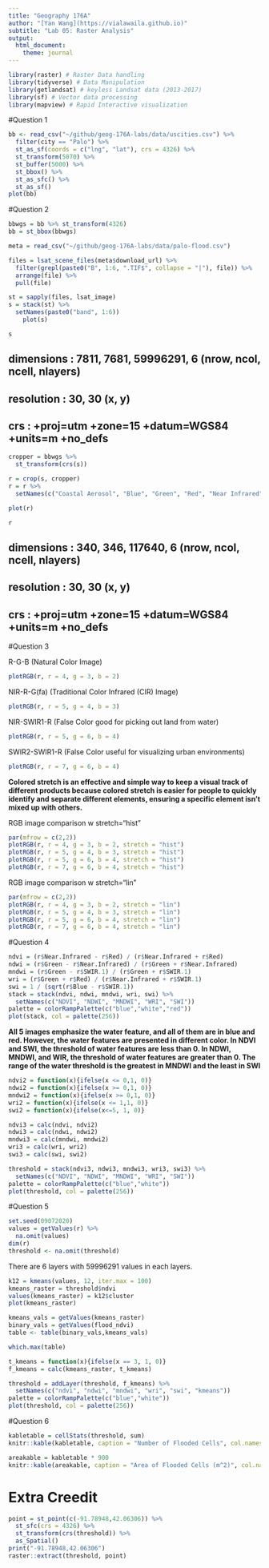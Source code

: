 ```yaml
---
title: "Geography 176A"
author: "[Yan Wang](https://vialawaila.github.io)"
subtitle: "Lab 05: Raster Analysis"
output:
  html_document:
    theme: journal
---
```


```r
library(raster) # Raster Data handling
library(tidyverse) # Data Manipulation
library(getlandsat) # keyless Landsat data (2013-2017)
library(sf) # Vector data processing
library(mapview) # Rapid Interactive visualization
```
#Question 1

```r
bb <- read_csv("~/github/geog-176A-labs/data/uscities.csv") %>%
  filter(city == "Palo") %>% 
  st_as_sf(coords = c("lng", "lat"), crs = 4326) %>% 
  st_transform(5070) %>% 
  st_buffer(5000) %>% 
  st_bbox() %>% 
  st_as_sfc() %>% 
  st_as_sf()
plot(bb)
```

#Question 2

```r
bbwgs = bb %>% st_transform(4326)
bb = st_bbox(bbwgs)

meta = read_csv("~/github/geog-176A-labs/data/palo-flood.csv")

files = lsat_scene_files(meta$download_url) %>% 
  filter(grepl(paste0("B", 1:6, ".TIF$", collapse = "|"), file)) %>% 
  arrange(file) %>% 
  pull(file)

st = sapply(files, lsat_image)
s = stack(st) %>%
  setNames(paste0("band", 1:6))
	plot(s)
```


```r
s
```
## dimensions : 7811, 7681, 59996291, 6  (nrow, ncol, ncell, nlayers)
## resolution : 30, 30  (x, y)
## crs        : +proj=utm +zone=15 +datum=WGS84 +units=m +no_defs 

```r
cropper = bbwgs %>%
  st_transform(crs(s))

r = crop(s, cropper)
r = r %>% 
  setNames(c("Coastal Aerosol", "Blue", "Green", "Red", "Near Infrared", "SWIR 1"))

plot(r)
```

```r
r
```
## dimensions : 340, 346, 117640, 6  (nrow, ncol, ncell, nlayers)
## resolution : 30, 30  (x, y)
## crs        : +proj=utm +zone=15 +datum=WGS84 +units=m +no_defs 

#Question 3

R-G-B (Natural Color Image)
```r
plotRGB(r, r = 4, g = 3, b = 2)
```

NIR-R-G(fa) (Traditional Color Infrared (CIR) Image)
```r
plotRGB(r, r = 5, g = 4, b = 3)
```

NIR-SWIR1-R (False Color good for picking out land from water)
```r
plotRGB(r, r = 5, g = 6, b = 4)
```

SWIR2-SWIR1-R (False Color useful for visualizing urban environments)
```r
plotRGB(r, r = 7, g = 6, b = 4)
```

**Colored stretch is an effective and simple way to keep a visual track of different products because colored stretch is easier for people to quickly identify and separate different elements, ensuring a specific element isn't mixed up with others. **

RGB image comparison w stretch="hist"
```r
par(mfrow = c(2,2))
plotRGB(r, r = 4, g = 3, b = 2, stretch = "hist")
plotRGB(r, r = 5, g = 4, b = 3, stretch = "hist")
plotRGB(r, r = 5, g = 6, b = 4, stretch = "hist")
plotRGB(r, r = 7, g = 6, b = 4, stretch = "hist")
```

RGB image comparison w stretch="lin"
```r
par(mfrow = c(2,2))
plotRGB(r, r = 4, g = 3, b = 2, stretch = "lin")
plotRGB(r, r = 5, g = 4, b = 3, stretch = "lin")
plotRGB(r, r = 5, g = 6, b = 4, stretch = "lin")
plotRGB(r, r = 7, g = 6, b = 4, stretch = "lin")
```

#Question 4

```r
ndvi = (r$Near.Infrared - r$Red) / (r$Near.Infrared + r$Red)
ndwi = (r$Green - r$Near.Infrared) / (r$Green + r$Near.Infrared)
mndwi = (r$Green - r$SWIR.1) / (r$Green + r$SWIR.1)
wri = (r$Green + r$Red) / (r$Near.Infrared + r$SWIR.1)
swi = 1 / (sqrt(r$Blue - r$SWIR.1))
stack = stack(ndvi, ndwi, mndwi, wri, swi) %>% 
  setNames(c("NDVI", "NDWI", "MNDWI", "WRI", "SWI"))
palette = colorRampPalette(c("blue","white","red"))
plot(stack, col = palette(256))

```
**All 5 images emphasize the water feature, and all of them are in blue and red. However, the water features are presented in different color. In NDVI and SWI, the threshold of water features are less than 0. In NDWI, MNDWI, and WIR, the threshold of water features are greater than 0. The range of the water threshold is the greatest in MNDWI and the least in SWI**

```r
ndvi2 = function(x){ifelse(x <= 0,1, 0)}
ndwi2 = function(x){ifelse(x >= 0,1, 0)}
mndwi2 = function(x){ifelse(x >= 0,1, 0)}
wri2 = function(x){ifelse(x <= 1,1, 0)}
swi2 = function(x){ifelse(x<=5, 1, 0)}

ndvi3 = calc(ndvi, ndvi2)
ndwi3 = calc(ndwi, ndwi2)
mndwi3 = calc(mndwi, mndwi2)
wri3 = calc(wri, wri2)
swi3 = calc(swi, swi2)

threshold = stack(ndvi3, ndwi3, mndwi3, wri3, swi3) %>% 
  setNames(c("NDVI", "NDWI", "MNDWI", "WRI", "SWI")) 
palette = colorRampPalette(c("blue","white"))
plot(threshold, col = palette(256))

```

#Question 5
```r
set.seed(09072020)
values = getValues(r) %>%
  na.omit(values)
dim(r)
threshold <- na.omit(threshold)
```
There are 6 layers with 59996291 values in each layers.

```r
k12 = kmeans(values, 12, iter.max = 100)
kmeans_raster = threshold$ndvi
values(kmeans_raster) = k12$cluster
plot(kmeans_raster)

kmeans_vals = getValues(kmeans_raster)
binary_vals = getValues(flood_ndvi)
table <- table(binary_vals,kmeans_vals)

which.max(table)

t_kmeans = function(x){ifelse(x == 3, 1, 0)}
f_kmeans = calc(kmeans_raster, t_kmeans)

threshold = addLayer(threshold, f_kmeans) %>% 
  setNames(c("ndvi", "ndwi", "mndwi", "wri", "swi", "kmeans"))
palette = colorRampPalette(c("blue","white"))
plot(threshold, col = palette(256))
```

#Question 6

```r
kabletable = cellStats(threshold, sum)
knitr::kable(kabletable, caption = "Number of Flooded Cells", col.names = c("Number"))
```

```r
areakable = kabletable * 900
knitr::kable(areakable, caption = "Area of Flooded Cells (m^2)", col.names = c("Area"))
```

# Extra Creedit

```r
point = st_point(c(-91.78948,42.06306)) %>% 
  st_sfc(crs = 4326) %>% 
  st_transform(crs(threshold)) %>%
  as_Spatial()
print("-91.78948,42.06306")
raster::extract(threshold, point)
```
